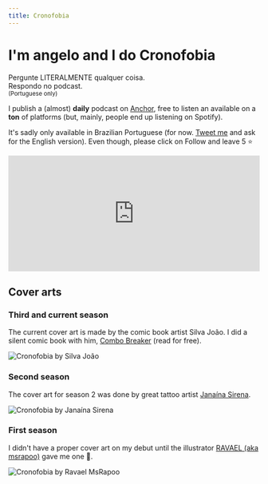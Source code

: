 ```yaml
---
title: Cronofobia
---
```


# I'm angelo and I do **Cronofobia**

<CTA href="https://retrospring.net/cronofobia" title="Ask me anything">
  Pergunte LITERALMENTE qualquer coisa. <br />
  Respondo no podcast.
  <br />
  <small>(Portuguese only)</small>
</CTA>

I publish a (almost) **daily** podcast on [Anchor](https://anchor.fm/cronofobia), free to listen an available on a **ton** of platforms (but, mainly, people end up listening on Spotify).

It's sadly only available in Brazilian Portuguese (for now. [Tweet me](https://twitter.com/oicronofobico) and ask for the English version). Even though, please click on Follow and leave 5 ⭐

<iframe
  src="https://open.spotify.com/embed/show/4wZuSW28gCkbrsUE3P8cyp?utm_source=generator"
  width="100%"
  height="232"
  frameBorder="0"
  allowfullscreen=""
  allow="autoplay; clipboard-write; encrypted-media; fullscreen; picture-in-picture"
></iframe>

## Cover arts

### Third and current season

The current cover art is made by the comic book artist Silva João. I did a silent comic book with him, [Combo Breaker](/combo-breaker) (read for free).

![Cronofobia by Silva João](/podcast/cronofobia-silva.jpg)

### Second season

The cover art for season 2 was done by great tattoo artist [Janaína Sirena](https://www.instagram.com/janainasirena).

![Cronofobia by Janaína Sirena](/podcast/cronofobia-jana.jpg)

### First season

I didn't have a proper cover art on my debut until the illustrator [RAVAEL (aka msrapoo)](https://www.instagram.com/msrapoo/) gave me one 💛.

![Cronofobia by Ravael MsRapoo](/podcast/cronofobia-rapha.jpg)
